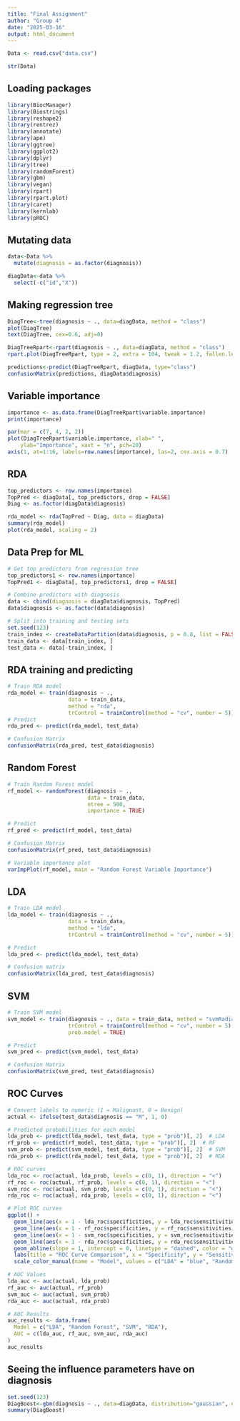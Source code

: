 ```yaml
---
title: "Final Assignment"
author: "Group 4"
date: "2025-03-16"
output: html_document
---
```



```r
Data <- read.csv("data.csv")
```

```r
str(Data)
```

## Loading packages
```r
library(BiocManager)
library(Biostrings)
library(reshape2)
library(rentrez)
library(annotate)
library(ape)
library(ggtree)
library(ggplot2)
library(dplyr)
library(tree)
library(randomForest)
library(gbm)
library(vegan)
library(rpart)
library(rpart.plot)
library(caret)
library(kernlab)
library(pROC)
```

## Mutating data
```r
data<-Data %>% 
  mutate(diagnosis = as.factor(diagnosis))
```

```r
diagData<-data %>% 
  select(-c("id","X"))
```

## Making regression tree
```r
DiagTree<-tree(diagnosis ~ ., data=diagData, method = "class")
plot(DiagTree)
text(DiagTree, cex=0.6, adj=0)
```

```r
DiagTreeRpart<-rpart(diagnosis ~ ., data=diagData, method = "class")
rpart.plot(DiagTreeRpart, type = 2, extra = 104, tweak = 1.2, fallen.leaves=TRUE)
```

```r
predictions<-predict(DiagTreeRpart, diagData, type="class")
confusionMatrix(predictions, diagData$diagnosis)
```

## Variable importance
```r
importance <- as.data.frame(DiagTreeRpart$variable.importance)
print(importance)

par(mar = c(7, 4, 2, 2))
plot(DiagTreeRpart$variable.importance, xlab=" ", 
    ylab="Importance", xaxt = "n", pch=20)
axis(1, at=1:16, labels=row.names(importance), las=2, cex.axis = 0.7)
```

## RDA
```r
top_predictors <- row.names(importance)
TopPred <- diagData[, top_predictors, drop = FALSE]
Diag <- as.factor(diagData$diagnosis)

rda_model <- rda(TopPred ~ Diag, data = diagData)
summary(rda_model)
plot(rda_model, scaling = 2)
```

## Data Prep for ML
```r
# Get top predictors from regression tree
top_predictors1 <- row.names(importance)
TopPred1 <- diagData[, top_predictors1, drop = FALSE]

# Combine predictors with diagnosis
data <- cbind(diagnosis = diagData$diagnosis, TopPred)
data$diagnosis <- as.factor(data$diagnosis)

# Split into training and testing sets
set.seed(123)
train_index <- createDataPartition(data$diagnosis, p = 0.8, list = FALSE)
train_data <- data[train_index, ]
test_data <- data[-train_index, ]
```

## RDA training and predicting
```r
# Train RDA model
rda_model <- train(diagnosis ~ .,
                   data = train_data,
                   method = "rda",
                   trControl = trainControl(method = "cv", number = 5))
# Predict
rda_pred <- predict(rda_model, test_data)

# Confusion Matrix
confusionMatrix(rda_pred, test_data$diagnosis)
```

## Random Forest
```r
# Train Random Forest model
rf_model <- randomForest(diagnosis ~ ., 
                         data = train_data, 
                         ntree = 500, 
                         importance = TRUE)

# Predict
rf_pred <- predict(rf_model, test_data)

# Confusion Matrix 
confusionMatrix(rf_pred, test_data$diagnosis)

# Variable importance plot
varImpPlot(rf_model, main = "Random Forest Variable Importance")
```

## LDA
```r
# Train LDA model
lda_model <- train(diagnosis ~ ., 
                   data = train_data, 
                   method = "lda",
                   trControl = trainControl(method = "cv", number = 5))

# Predict
lda_pred <- predict(lda_model, test_data)

# Confusion matrix
confusionMatrix(lda_pred, test_data$diagnosis)
```

## SVM
```r
# Train SVM model
svm_model <- train(diagnosis ~ ., data = train_data, method = "svmRadial",
                   trControl = trainControl(method = "cv", number = 5),
                   prob.model = TRUE)

# Predict
svm_pred <- predict(svm_model, test_data)

# Confusion Matrix
confusionMatrix(svm_pred, test_data$diagnosis)
```

## ROC Curves
```r
# Convert labels to numeric (1 = Malignant, 0 = Benign)
actual <- ifelse(test_data$diagnosis == "M", 1, 0)

# Predicted probabilities for each model
lda_prob <- predict(lda_model, test_data, type = "prob")[, 2]  # LDA
rf_prob <- predict(rf_model, test_data, type = "prob")[, 2]  # RF
svm_prob <- predict(svm_model, test_data, type = "prob")[, 2]  # SVM
rda_prob <- predict(rda_model, test_data, type = "prob")[, 2]  # RDA

# ROC curves
lda_roc <- roc(actual, lda_prob, levels = c(0, 1), direction = "<")
rf_roc <- roc(actual, rf_prob, levels = c(0, 1), direction = "<")
svm_roc <- roc(actual, svm_prob, levels = c(0, 1), direction = "<")
rda_roc <- roc(actual, rda_prob, levels = c(0, 1), direction = "<")

# Plot ROC curves
ggplot() +
  geom_line(aes(x = 1 - lda_roc$specificities, y = lda_roc$sensitivities, color = "LDA")) +
  geom_line(aes(x = 1 - rf_roc$specificities, y = rf_roc$sensitivities, color = "Random Forest")) +
  geom_line(aes(x = 1 - svm_roc$specificities, y = svm_roc$sensitivities, color = "SVM")) +
  geom_line(aes(x = 1 - rda_roc$specificities, y = rda_roc$sensitivities, color = "RDA")) +
  geom_abline(slope = 1, intercept = 0, linetype = "dashed", color = "gray") +
  labs(title = "ROC Curve Comparison", x = "Specificity", y = "Sensitivity") +
  scale_color_manual(name = "Model", values = c("LDA" = "blue", "Random Forest" = "green", "SVM" = "red", "RDA" = "black"))

# AUC Values
lda_auc <- auc(actual, lda_prob)
rf_auc <- auc(actual, rf_prob)
svm_auc <- auc(actual, svm_prob)
rda_auc <- auc(actual, rda_prob)

# AUC Results
auc_results <- data.frame(
  Model = c("LDA", "Random Forest", "SVM", "RDA"),
  AUC = c(lda_auc, rf_auc, svm_auc, rda_auc)
)
auc_results
```

## Seeing the influence parameters have on diagnosis
```r
set.seed(123)
DiagBoost<-gbm(diagnosis ~ ., data=diagData, distribution="gaussian", n.trees=25, interaction.depth=2, cv.folds=12)
summary(DiagBoost)
```

